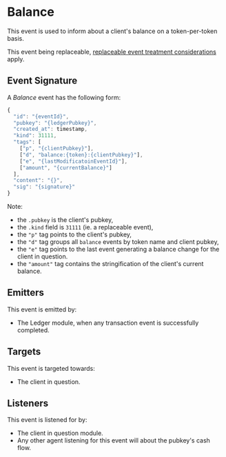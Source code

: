 # Balance

This event is used to inform about a client's balance on a token-per-token basis.

This event being replaceable, [replaceable event treatment considerations](../nostr#replaceable-event-treatment) apply.

## Event Signature

A _Balance_ event has the following form:

```javascript
{
  "id": "{eventId}",
  "pubkey": "{ledgerPubkey}",
  "created_at": timestamp,
  "kind": 31111,
  "tags": [
    ["p", "{clientPubkey}"],
    ["d", "balance:{token}:{clientPubkey}"],
    ["e", "{lastModificatoinEventId}"],
    ["amount", "{currentBalance}"]
  ],
  "content": "{}",
  "sig": "{signature}"
}
```

Note:

- the `.pubkey` is the client's pubkey,
- the `.kind` field is `31111` (ie. a replaceable event),
- the `"p"` tag points to the client's pubkey,
- the `"d"` tag groups all `balance` events by token name and client pubkey,
- the `"e"` tag points to the last event generating a balance change for the client in question.
- the `"amount"` tag contains the stringification of the client's current balance.

## Emitters

This event is emitted by:

- The Ledger module, when any transaction event is successfully completed.

## Targets

This event is targeted towards:

- The client in question.

## Listeners

This event is listened for by:

- The client in question module.
- Any other agent listening for this event will about the pubkey's cash flow.
